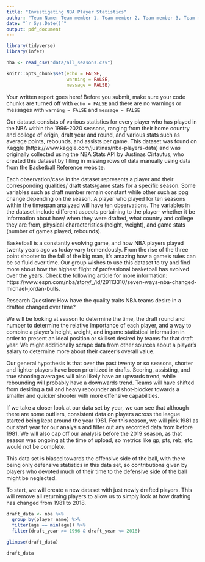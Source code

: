 ```yaml
---
title: "Investigating NBA Player Statistics"
author: "Team Name: Team member 1, Team member 2, Team member 3, Team member 4"
date: "`r Sys.Date()`"
output: pdf_document
---
```


```r
library(tidyverse)
library(infer)
```

```r
nba <- read_csv("data/all_seasons.csv")
```

```r
knitr::opts_chunk$set(echo = FALSE, 
                      warning = FALSE, 
                      message = FALSE)
```

Your written report goes here! Before you submit, make sure your code chunks are turned off with `echo = FALSE` and there are no warnings or messages with `warning = FALSE` and `message = FALSE` 


Our dataset consists of various statistics for every player who has played in the NBA within the 1996-2020 seasons, ranging from their home country and college of origin, draft year and round, and various stats such as average points, rebounds, and assists per game. This dataset was found on Kaggle (https://www.kaggle.com/justinas/nba-players-data) and was originally collected using the NBA Stats API by Justinas Cirtautus, who created this dataset by filling in missing rows of data manually using data from the Basketball Reference website.

Each observation/case in the dataset represents a player and their corresponding qualities/ draft stats/game stats for a specific season. Some variables such as draft number remain constant while other such as ppg change depending on the season. A player who played for ten seasons within the timespan analyzed will have ten observations. The variables in the dataset include different aspects pertaining to the player- whether it be information about how/ when they were drafted, what country and college they are from, physical characteristics (height, weight), and game stats (number of games played, rebounds).

Basketball is a constantly evolving game, and how NBA players played twenty years ago vs today vary tremendously. From the rise of the three point shooter to the fall of the big man, it's amazing how a game's rules can be so fluid over time. Our group wishes to use this dataset to try and find more about how the highest flight of professional basketball has evolved over the years. Check the following article for more information: https://www.espn.com/nba/story/_/id/29113310/seven-ways-nba-changed-michael-jordan-bulls. 

Research Question: How have the quality traits NBA teams desire in a draftee changed over time? 

We will be looking at season to determine the time, the draft round and number to determine the relative importance of each player, and a way to combine a player's height, weight, and ingame statistical information in order to present an ideal position or skillset desired by teams for that draft year. We might additionally scrape data from other sources about a player's salary to determine more about their career's overall value. 

Our general hypothesis is that over the past twenty or so seasons, shorter and lighter players have been prioritized in drafts. Scoring, assisting, and true shooting averages will also likely have an upwards trend, while rebounding will probably have a downwards trend. Teams will have shifted from desiring a tall and heavy rebounder and shot-blocker towards a smaller and quicker shooter with more offensive capabilities. 

If we take a closer look at our data set by year, we can see that although there are some outliers, consistent data on players across the league started being kept around the year 1981.  For this reason, we will pick 1981 as our start year for our analysis and filter out any recorded data from before 1981.  We will also cap off our analysis before the 2019 season, as that season was ongoing at the time of upload, so metrics like gp, pts, reb, etc. would not be complete.  

This data set is biased towards the offensive side of the ball, with there being only defensive statistics in this data set, so contributions given by players who devoted much of their time to the defensive side of the ball might be neglected.  

To start, we will create a new dataset with just newly drafted players.  This will remove all returning players to allow us to simply look at how drafting has changed from 1981 to 2018.





```r

draft_data <- nba %>%
  group_by(player_name) %>%
  filter(age == min(age)) %>%
  filter(draft_year >= 1996 & draft_year <= 2018)

glimpse(draft_data)

draft_data

```










